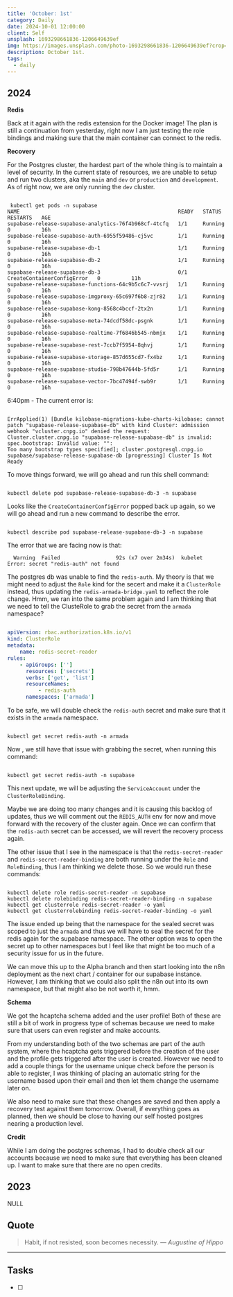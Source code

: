 ```yaml
---
title: 'October: 1st'
category: Daily
date: 2024-10-01 12:00:00
client: Self
unsplash: 1693298661836-1206649639ef
img: https://images.unsplash.com/photo-1693298661836-1206649639ef?crop=entropy&cs=srgb&fm=jpg&ixid=MnwzNjM5Nzd8MHwxfHJhbmRvbXx8fHx8fHx8fDE2ODE3NDg2ODY&ixlib=rb-4.0.3&q=85
description: October 1st. 
tags:
  - daily
---
```



## 2024

**Redis**

Back at it again with the redis extension for the Docker image!
The plan is still a continuation from yesterday, right now I am just testing the role bindings and making sure that the main container can connect to the redis.

**Recovery**

For the Postgres cluster, the hardest part of the whole thing is to maintain a level of security.
In the current state of resources, we are unable to setup and run two clusters, aka the `main` and `dev` or `production` and `development`.
As of right now, we are only running the `dev` cluster.

```

 kubectl get pods -n supabase
NAME                                                   READY   STATUS                       RESTARTS   AGE
supabase-release-supabase-analytics-76f4b968cf-4tcfq   1/1     Running                      0          16h
supabase-release-supabase-auth-6955f59486-cj5vc        1/1     Running                      0          16h
supabase-release-supabase-db-1                         1/1     Running                      0          16h
supabase-release-supabase-db-2                         1/1     Running                      0          16h
supabase-release-supabase-db-3                         0/1     CreateContainerConfigError   0          11h
supabase-release-supabase-functions-64c9b5c6c7-vvsrj   1/1     Running                      0          16h
supabase-release-supabase-imgproxy-65c697f6b8-zjr82    1/1     Running                      0          16h
supabase-release-supabase-kong-8568c4bccf-2tx2n        1/1     Running                      0          16h
supabase-release-supabase-meta-74dcdf58dc-psgnk        1/1     Running                      0          16h
supabase-release-supabase-realtime-7f6846b545-nbmjx    1/1     Running                      0          16h
supabase-release-supabase-rest-7ccb7f5954-8qhvj        1/1     Running                      0          16h
supabase-release-supabase-storage-857d655cd7-fx4bz     1/1     Running                      0          16h
supabase-release-supabase-studio-798b47644b-5fd5r      1/1     Running                      0          16h
supabase-release-supabase-vector-7bc47494f-swb9r       1/1     Running                      0          16h

```

6:40pm - The current error is:

```

ErrApplied(1) [Bundle kilobase-migrations-kube-charts-kilobase: cannot patch "supabase-release-supabase-db" with kind Cluster: admission webhook "vcluster.cnpg.io" denied the request:
Cluster.cluster.cnpg.io "supabase-release-supabase-db" is invalid: spec.bootstrap: Invalid value: "": 
Too many bootstrap types specified]; cluster.postgresql.cnpg.io supabase/supabase-release-supabase-db [progressing] Cluster Is Not Ready

```

To move things forward, we will go ahead and run this shell command:

```shell

kubectl delete pod supabase-release-supabase-db-3 -n supabase

```

Looks like the `CreateContainerConfigError` popped back up again, so we will go ahead and run a new command to describe the error.

```shell

kubectl describe pod supabase-release-supabase-db-3 -n supabase

```

The error that we are facing now is that:

```
  Warning  Failed                  92s (x7 over 2m34s)  kubelet                  Error: secret "redis-auth" not found
```

The postgres db was unable to find the `redis-auth`.
My theory is that we might need to adjust the `Role` kind for the secert and make it a `ClusterRole` instead, thus updating the `redis-armada-bridge.yaml` to reflect the role change.
Hmm, we ran into the same problem again and I am thinking that we need to tell the ClusteRole to grab the secret from the `armada` namespace?

```yaml

apiVersion: rbac.authorization.k8s.io/v1
kind: ClusterRole
metadata:
    name: redis-secret-reader
rules:
    - apiGroups: ['']
      resources: ['secrets']
      verbs: ['get', 'list']
      resourceNames:
          - redis-auth
      namespaces: ['armada']

```

To be safe, we will double check the `redis-auth` secret and make sure that it exists in the `armada` namespace.

```shell

kubectl get secret redis-auth -n armada

```

Now , we still have that issue with grabbing the secret, when running this command:

```shell

kubectl get secret redis-auth -n supabase

```

This next update, we will be adjusting the `ServiceAccount` under the `ClusterRoleBinding`.

Maybe we are doing too many changes and it is causing this backlog of updates, thus we will comment out the `REDIS_AUTH` env for now and move forward with the recovery of the cluster again.
Once we can confirm that the `redis-auth` secret can be accessed, we will revert the recovery process again.

The other issue that I see in the namespace is that the `redis-secret-reader` and `redis-secret-reader-binding` are both running under the `Role` and `RoleBinding`, thus I am thinking we delete those.
So we would run these commands:

```shell

kubectl delete role redis-secret-reader -n supabase
kubectl delete rolebinding redis-secret-reader-binding -n supabase
kubectl get clusterrole redis-secret-reader -o yaml
kubectl get clusterrolebinding redis-secret-reader-binding -o yaml

```

The issue ended up being that the namespace for the sealed secret was scoped to just the `armada` and thus we will have to seal the secret for the redis again for the supabase namespace.
The other option was to open the secret up to other namespaces but I feel like that might be too much of a security issue for us in the future.

We can move this up to the Alpha branch and then start looking into the n8n deployment as the next chart / container for our supabase instance.
However, I am thinking that we could also split the n8n out into its own namespace, but that might also be not worth it, hmm. 

**Schema**

We got the hcaptcha schema added and the user profile!
Both of these are still a bit of work in progress type of schemas because we need to make sure that users can even register and make accounts.

From my understanding both of the two schemas are part of the auth system, where the hcaptcha gets triggered before the creation of the user and the profile gets triggered after the user is created.
However we need to add a couple things for the username unique check before the person is able to register, I was thinking of placing an automatic string for the username based upon their email and then let them change the username later on.

We also need to make sure that these changes are saved and then apply a recovery test against them tomorrow.
Overall, if everything goes as planned, then we should be close to having our self hosted postgres nearing a production level.


**Credit**

While I am doing the postgres schemas, I had to double check all our accounts because we need to make sure that everything has been cleaned up.
I want to make sure that there are no open credits.

## 2023

NULL

## Quote

> Habit, if not resisted, soon becomes necessity.
> — <cite>Augustine of Hippo</cite>

---

## Tasks

- [ ]